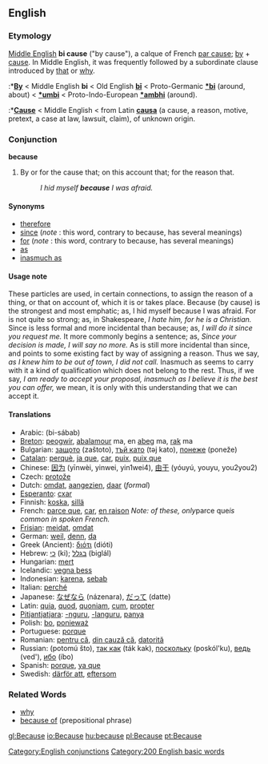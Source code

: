 ==English==

===Etymology===
[[Middle English]] '''bi cause''' ("by cause"), a calque of French [[par cause]]; [[by]] + [[cause]]. In Middle English, it was frequently followed by a subordinate clause introduced by [[that]] or [[why]].
:*'''[[By]]''' < Middle English '''bi''' < Old English '''[[bi#Old English|bī]]''' < Proto-Germanic '''[[*bi]]''' (around, about) < '''[[*umbi]]''' < Proto-Indo-European '''[[*ambhi]]''' (around).
:*'''[[Cause]]''' < Middle English < from Latin '''[[causa#Latin|causa]]''' (a cause, a reason, motive, pretext, a case at law, lawsuit, claim), of unknown origin.

===Conjunction===
'''because'''
#By or for the cause that; on this account that; for the reason that.
#:''I hid myself '''because''' I was afraid.''

====Synonyms====
*[[therefore]]
*[[since]] (''note'' : this word, contrary to because, has several meanings) 
*[[for]] (''note'' : this word, contrary to because, has several meanings) 
*[[as]]
*[[inasmuch as]]

====Usage note====
These particles are used, in certain connections, to assign the reason of a thing, or that on account of, which it is or takes place.  Because (by cause) is the strongest and most emphatic; as, I hid myself because I was afraid.  For is not quite so strong; as, in Shakespeare, ''I hate him, for he is a Christian.''  Since is less formal and more incidental than because; as, ''I will do it since you request me.''  It more commonly begins a sentence; as, ''Since your decision is made, I will say no more.''  As is still more incidental than since, and points to some existing fact by way of assigning a reason. Thus we say, ''as I knew him to be out of town, I did not call.'' Inasmuch as seems to carry with it a kind of qualification which does not belong to the rest.  Thus, if we say, ''I am ready to accept your proposal, inasmuch as I believe it is the best you can offer,'' we mean, it is only with this understanding that we can accept it.
<!--Webster 1913-->

====Translations====
*Arabic: {{ARchar|[[بسبب|بِسَبَب]]}} (bi-sábab)
*[[Breton]]: [[peogwir]], [[abalamour]] ma, en [[abeg]] ma, [[rak]] ma
*Bulgarian: [[защото]] (zaštoto), [[тъй като]] (təj kato), [[понеже]] (poneže)
*[[Catalan]]: [[perquè]], [[ja que]], [[car]], [[puix]], [[puix que]]
*Chinese: [[因为]] (yīnwèi, yinwei, yin1wei4), [[由于]] (yóuyú, youyu, you2you2)
*Czech: [[protože]]
*Dutch: [[omdat]], [[aangezien]], [[daar]] (''formal'')
*[[Esperanto]]: [[cxar]]
*Finnish: [[koska]], [[sillä]]
*French: [[parce que]], [[car]], [[en raison]] ''Note: of these, only ''parce que'' is common in spoken French.''
*[[Frisian]]: [[meidat]], [[omdat]]
*German: [[weil]], [[denn]], [[da]]
*Greek (Ancient): [[διότι]] (dióti)
*Hebrew: [[כי]] (ki); [[בגלל]] (biglál)
*Hungarian: [[mert]]
*Icelandic: [[vegna þess]]
*Indonesian: [[karena]], [[sebab]]
*Italian: [[perché]]
*Japanese: [[なぜなら]] (názenara), [[だって]] (datte)
*Latin: [[quia]], [[quod]], [[quoniam]], [[cum]], [[propter]]
*[[Pitjantjatjara]]: [[-nguru]], [[-languru]], [[panya]]
*Polish: [[bo]], [[ponieważ]]
*Portuguese: [[porque]]
*Romanian: [[pentru că]], [[din cauză că]], [[datorită]]
*Russian: {{RUchar|[[потому что]]}} (potomú što), [[так как]] (ták kak), [[поскольку]] (poskól'ku), [[ведь]] (ved'), [[ибо]] (íbo)
*Spanish: [[porque]], [[ya que]]
*Swedish: [[därför att]], [[eftersom]]

===Related Words===
*[[why]]
*[[because of]] (prepositional phrase)

[[Category:English conjunctions]]
[[Category:200 English basic words]]

[[gl:Because]]
[[io:Because]]
[[hu:because]]
[[pl:Because]]
[[pt:Because]]